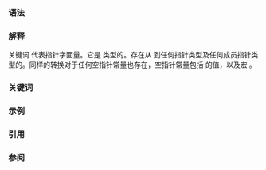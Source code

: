 {{title|{{tt|nullptr}}，指针字面量 {{mark since c++11}}}}
{{cpp/language/expressions/navbar}}

===语法===
{{sdsc begin}}
{{sdsc|{{ttb|nullptr}}}}
{{sdsc end}}

===解释===
关键词 {{tt|nullptr}} 代表指针字面量。它是 {{lc|std::nullptr_t}} 类型的{{rlp|value_category|纯右值}}。存在从 {{tt|nullptr}} 到任何指针类型及任何成员指针类型的{{rlp|implicit conversion|隐式转换}}。同样的转换对于任何空指针常量也存在，空指针常量包括 {{lc|std::nullptr_t}} 的值，以及宏 {{lc|NULL}}。

===关键词===
{{ltt|cpp/keyword/nullptr}}

===示例===
{{example
|演示 {{tt|nullptr}} 保持空指针常量的含义，即使它不再是字面量。
|code=
#include &lt;cstddef&gt;
#include &lt;iostream&gt;

template&lt;class T&gt;
constexpr T clone(const T&amp; t)
{
    return t;
}

void g(int*)
{
    std::cout &lt;&lt; "函数 g 已调用\n";
}

int main()
{
    g(nullptr);        // 良好
    g(NULL);           // 良好
    g(0);              // 良好

    g(clone(nullptr)); // 良好
//  g(clone(NULL));    // 错误：非字面量的零不能为空指针常量
//  g(clone(0));       // 错误：非字面量的零不能为空指针常量
}
| output=
函数 g 已调用
函数 g 已调用
函数 g 已调用
函数 g 已调用
}}

===引用===
{{ref std c++23}}
{{ref std|section=7.3.12|title=Pointer conversions|id=conv.ptr}}
{{ref std end}}
{{ref std c++20}}
{{ref std|section=7.3.12|title=Pointer conversions|id=conv.ptr}}
{{ref std end}}
{{ref std c++17}}
{{ref std|section=7.11|title=Pointer conversions|id=conv.ptr}}
{{ref std end}}
{{ref std c++14}}
{{ref std|section=4.10|title=Pointer conversions|id=conv.ptr}}
{{ref std end}}
{{ref std c++11}}
{{ref std|section=4.10|title=Pointer conversions|id=conv.ptr}}
{{ref std end}}

===参阅===
{{dsc begin}}
{{dsc inc|cpp/types/dsc NULL}}
{{dsc inc|cpp/types/dsc nullptr_t}}
{{dsc see c|c/language/nullptr}}
{{dsc end}}

{{langlinks|de|en|es|fr|it|ja|pt|ru}}